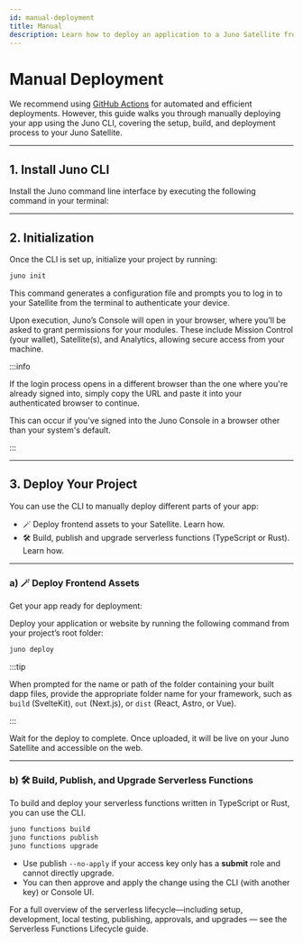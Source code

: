 ```yaml
---
id: manual-deployment
title: Manual
description: Learn how to deploy an application to a Juno Satellite from your device using the CLI.
---
```


# Manual Deployment

We recommend using [GitHub Actions](./github-actions/index.mdx) for automated and efficient deployments. However, this guide walks you through manually deploying your app using the Juno CLI, covering the setup, build, and deployment process to your Juno Satellite.

---

## 1. Install Juno CLI

Install the Juno command line interface by executing the following command in your terminal:


<Cli />

---

## 2. Initialization

Once the CLI is set up, initialize your project by running:

```bash
juno init
```

This command generates a configuration file and prompts you to log in to your Satellite from the terminal to authenticate your device.

Upon execution, Juno’s Console will open in your browser, where you’ll be asked to grant permissions for your modules. These include Mission Control (your wallet), Satellite(s), and Analytics, allowing secure access from your machine.

:::info

If the login process opens in a different browser than the one where you're already signed into, simply copy the URL and paste it into your authenticated browser to continue.

This can occur if you've signed into the Juno Console in a browser other than your system's default.

:::

---

## 3. Deploy Your Project

You can use the CLI to manually deploy different parts of your app:

- 🪄 Deploy frontend assets to your Satellite. Learn how.
- 🛠️ Build, publish and upgrade serverless functions (TypeScript or Rust). Learn how.

---

### a) 🪄 Deploy Frontend Assets

Get your app ready for deployment:


<Bash npm="npm run build" yarn="yarn build" pnpm="pnpm build" />

Deploy your application or website by running the following command from your project’s root folder:

```bash
juno deploy
```

:::tip

When prompted for the name or path of the folder containing your built dapp files, provide the appropriate folder name for your framework, such as `build` (SvelteKit), `out` (Next.js), or `dist` (React, Astro, or Vue).

:::

Wait for the deploy to complete. Once uploaded, it will be live on your Juno Satellite and accessible on the web.

---

### b) 🛠️ Build, Publish, and Upgrade Serverless Functions

To build and deploy your serverless functions written in TypeScript or Rust, you can use the CLI.

```bash
juno functions build
juno functions publish
juno functions upgrade
```

- Use publish `--no-apply` if your access key only has a **submit** role and cannot directly upgrade.
- You can then approve and apply the change using the CLI (with another key) or Console UI.

For a full overview of the serverless lifecycle—including setup, development, local testing, publishing, approvals, and upgrades — see the Serverless Functions Lifecycle guide.
